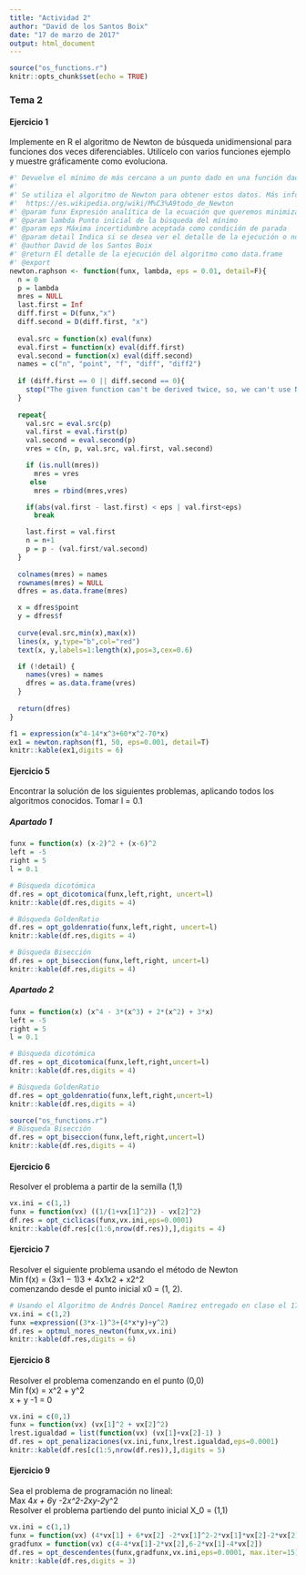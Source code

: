 ```yaml
---
title: "Actividad 2"
author: "David de los Santos Boix"
date: "17 de marzo de 2017"
output: html_document
---
```

```r
source("os_functions.r")
knitr::opts_chunk$set(echo = TRUE)
```

### Tema 2
#### Ejercicio 1
Implemente en R el algoritmo de Newton de búsqueda unidimensional para funciones dos veces diferenciables. Utilícelo con varios funciones ejemplo y muestre gráficamente como evoluciona.
```r
#' Devuelve el mínimo de más cercano a un punto dado en una función dada
#'
#' Se utiliza el algoritmo de Newton para obtener estos datos. Más información aquí:
#'  https://es.wikipedia.org/wiki/M%C3%A9todo_de_Newton
#' @param funx Expresión analítica de la ecuación que queremos minimizar, dependiente de X
#' @param lambda Punto inicial de la búsqueda del mínimo
#' @param eps Máxima incertidumbre aceptada como condición de parada
#' @param detail Indica si se desea ver el detalle de la ejecución o no
#' @author David de los Santos Boix
#' @return El detalle de la ejecución del algoritmo como data.frame
#' @export
newton.raphson <- function(funx, lambda, eps = 0.01, detail=F){
  n = 0
  p = lambda
  mres = NULL
  last.first = Inf
  diff.first = D(funx,"x")
  diff.second = D(diff.first, "x")
  
  eval.src = function(x) eval(funx)
  eval.first = function(x) eval(diff.first)
  eval.second = function(x) eval(diff.second)
  names = c("n", "point", "f", "diff", "diff2")
  
  if (diff.first == 0 || diff.second == 0){
    stop("The given function can't be derived twice, so, we can't use Newton-Raphson method on this one, sorry :(")
  }
  
  repeat{
    val.src = eval.src(p)
    val.first = eval.first(p)
    val.second = eval.second(p)
    vres = c(n, p, val.src, val.first, val.second)

    if (is.null(mres)) 
      mres = vres
     else 
      mres = rbind(mres,vres)

    if(abs(val.first - last.first) < eps | val.first<eps)
      break

    last.first = val.first
    n = n+1
    p = p - (val.first/val.second)
  }
  
  colnames(mres) = names
  rownames(mres) = NULL
  dfres = as.data.frame(mres)

  x = dfres$point
  y = dfres$f
  
  curve(eval.src,min(x),max(x))
  lines(x, y,type="b",col="red")
  text(x, y,labels=1:length(x),pos=3,cex=0.6)

  if (!detail) {
    names(vres) = names
    dfres = as.data.frame(vres)
  }
  
  return(dfres)
}

f1 = expression(x^4-14*x^3+60*x^2-70*x)
ex1 = newton.raphson(f1, 50, eps=0.001, detail=T)
knitr::kable(ex1,digits = 6)
```




#### Ejercicio 5
Encontrar la solución de los siguientes problemas, aplicando todos los algoritmos conocidos. Tomar l = 0.1

##### Apartado 1
```r
funx = function(x) (x-2)^2 + (x-6)^2
left = -5
right = 5
l = 0.1

# Búsqueda dicotómica
df.res = opt_dicotomica(funx,left,right, uncert=l)
knitr::kable(df.res,digits = 4)

# Búsqueda GoldenRatio
df.res = opt_goldenratio(funx,left,right, uncert=l)
knitr::kable(df.res,digits = 4)

# Búsqueda Bisección
df.res = opt_biseccion(funx,left,right, uncert=l)
knitr::kable(df.res,digits = 4)

```
              
##### Apartado 2
```r
funx = function(x) (x^4 - 3*(x^3) + 2*(x^2) + 3*x)
left = -5
right = 5
l = 0.1

# Búsqueda dicotómica
df.res = opt_dicotomica(funx,left,right,uncert=l)
knitr::kable(df.res,digits = 4)

# Búsqueda GoldenRatio
df.res = opt_goldenratio(funx,left,right,uncert=l)
knitr::kable(df.res,digits = 4)

source("os_functions.r")
# Búsqueda Bisección
df.res = opt_biseccion(funx,left,right,uncert=l)
knitr::kable(df.res,digits = 4)

```

#### Ejercicio 6
Resolver el problema a partir de la semilla (1,1)

```r
vx.ini = c(1,1)
funx = function(vx) ((1/(1+vx[1]^2)) - vx[2]^2)
df.res = opt_ciclicas(funx,vx.ini,eps=0.0001)
knitr::kable(df.res[c(1:6,nrow(df.res)),],digits = 4)
```



#### Ejercicio 7
Resolver el siguiente problema usando el método de Newton        
Min f(x) = (3x1 − 1)3 + 4x1x2 + x2^2              
comenzando desde el punto inicial x0 = (1, 2).
```r
# Usando el Algoritmo de Andrés Doncel Ramírez entregado en clase el 17/03/2017
vx.ini = c(1,2)
funx =expression((3*x-1)^3+(4*x*y)+y^2)
df.res = optmul_nores_newton(funx,vx.ini)
knitr::kable(df.res,digits = 6)
```


#### Ejercicio 8
Resolver el problema comenzando en el punto (0,0)            
Min   f(x) = x^2  + y^2    
      x + y -1 = 0
```r
vx.ini = c(0,1)
funx = function(vx) (vx[1]^2 + vx[2]^2)
lrest.igualdad = list(function(vx) (vx[1]+vx[2]-1) )
df.res = opt_penalizaciones(vx.ini,funx,lrest.igualdad,eps=0.0001)
knitr::kable(df.res[c(1:5,nrow(df.res)),],digits = 5)
```

#### Ejercicio 9
Sea el problema de programación no lineal:         
Max 4*x + 6*y -2*x^2-2*x*y-2*y^2             
Resolver el problema partiendo del punto inicial X_0 = (1,1)
```r
vx.ini = c(1,1)
funx = function(vx) (4*vx[1] + 6*vx[2] -2*vx[1]^2-2*vx[1]*vx[2]-2*vx[2]^2)
gradfunx = function(vx) c(4-4*vx[1]-2*vx[2],6-2*vx[1]-4*vx[2])
df.res = opt_descendentes(funx,gradfunx,vx.ini,eps=0.0001, max.iter=15)
knitr::kable(df.res,digits = 3)
```